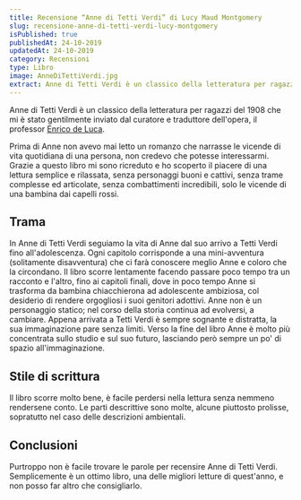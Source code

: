 ```yaml
---
title: Recensione “Anne di Tetti Verdi” di Lucy Maud Montgomery
slug: recensione-anne-di-tetti-verdi-lucy-montgomery
isPublished: true
publishedAt: 24-10-2019
updatedAt: 24-10-2019
category: Recensioni
type: Libro
image: AnneDiTettiVerdi.jpg
extract: Anne di Tetti Verdi è un classico della letteratura per ragazzi del 1908 che mi è stato gentilmente inviato dal curatore e traduttore dell'opera, il professor Enrico de Luca. Prima di Anne non avevo mai letto un romanzo che narrasse le vicende di vita quotidiana di una persona, non credevo che potesse interessarmi. Grazie a questo libro mi sono ricreduto e ho scoperto il piacere di una lettura semplice e rilassata, senza personaggi buoni e cattivi, senza trame complesse ed articolate, senza combattimenti incredibili, solo le vicende di una bambina dai capelli rossi.
---
```


<Book slug="anne-di-tetti-verdi" />

Anne di Tetti Verdi è un classico della letteratura per ragazzi del 1908 che mi è stato gentilmente inviato dal curatore e traduttore dell'opera, il professor [Enrico de Luca](https://www.instagram.com/lectorsapiens/).

Prima di Anne non avevo mai letto un romanzo che narrasse le vicende di vita quotidiana di una persona, non credevo che potesse interessarmi. Grazie a questo libro mi sono ricreduto e ho scoperto il piacere di una lettura semplice e rilassata, senza personaggi buoni e cattivi, senza trame complesse ed articolate, senza combattimenti incredibili, solo le vicende di una bambina dai capelli rossi.

## Trama

In Anne di Tetti Verdi seguiamo la vita di Anne dal suo arrivo a Tetti Verdi fino all'adolescenza. Ogni capitolo corrisponde a una mini-avventura (solitamente disavventura) che ci farà conoscere meglio Anne e coloro che la circondano. Il libro scorre lentamente facendo passare poco tempo tra un racconto e l'altro, fino ai capitoli finali, dove in poco tempo Anne si trasforma da bambina chiacchierona ad adolescente ambiziosa, col desiderio di rendere orgogliosi i suoi genitori adottivi. Anne non è un personaggio statico; nel corso della storia continua ad evolversi, a cambiare. Appena arrivata a Tetti Verdi è sempre sognante e distratta, la sua immaginazione pare senza limiti. Verso la fine del libro Anne è molto più concentrata sullo studio e sul suo futuro, lasciando però sempre un po' di spazio all'immaginazione.

## Stile di scrittura

Il libro scorre molto bene, è facile perdersi nella lettura senza nemmeno rendersene conto. Le parti descrittive sono molte, alcune piuttosto prolisse, sopratutto nel caso delle descrizioni ambientali.

## Conclusioni

Purtroppo non è facile trovare le parole per recensire Anne di Tetti Verdi. Semplicemente è un ottimo libro, una delle migliori letture di quest'anno, e non posso far altro che consigliarlo.